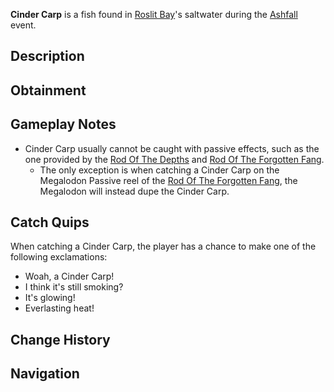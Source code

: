 {{FishInfobox
|image          = Cinder Carp.png
|rarity         = Limited
|event          = Ashfall
|sea            = First Sea
|location       = [[Ashfall]]
|sublocation    = 
|sources        = Fishing Rod
|nopassive      = 1
|radar_location = 
|xp             = 275
|weather        = Clear
|time           = 
|season         = 
|bait           = Minnow
|base_weight    = 8
|base_value     = 600
|weight_range   = 3
|base_chance    = 0.0005
|base_resil     = 60
}}
'''Cinder Carp''' is a {{Rarity|Limited}} fish found in [[Roslit Bay]]'s saltwater during the [[Ashfall]] event.

== Description ==
{{Description|Despite its small size, the Cinder Carp packs incomprehensible heat.|Bestiary Entry}}

== Obtainment ==
{{Description|Only can be caught during Ashfall.|Bestiary Hint}}
{{Fish Availability|
Roslit Bay/Ashfall
|top_rods      = 
Flimsy Rod\70597.95\209134.75;
Training Rod\69365.31\230166.42;
Great Rod of Oscar\52558.77\261187.78;
Leviathan's Fang Rod\50392.25\318313.68;
Astralhook Rod\49262.36\264840.51;
Firefly Rod\38594.5\325885.31;
Fast Rod\36103.92\297594.55;
Rapid Rod\41393.1\292409.76;
No-Life Rod\46681.13\276200.11;
Ethereal Prism Rod\49160.93\265154.91;
Seraphic Rod\47276.41\267827.58;
Rod Of The Forgotten Fang\44270.47\263750.01;
Trident Rod\44174.98\275298.17;
Free Spirit Rod\42805.71\266764.93;
Challenger's Rod\42728.69\251132.8;
Rod Of The Depths\39834\235547.24;
Rod Of The Exalted One\39248.08\229350.33;
Zeus Rod\38964.04\235353.45;
Verdant Shear Rod\38251.56\236120.82;
Blazebringer Rod\36979.16\223364.26;
Depthseeker Rod\35100.54\218299.1;
Avalanche Rod\31687.29\197670;
Volcanic Rod\30359.53\183379.89;
Steady Rod\13614.5\65431.04
|recommended   = Training Rod
}}

== Gameplay Notes ==
* Cinder Carp usually cannot be caught with passive effects, such as the one provided by the [[Rod Of The Depths]] and [[Rod Of The Forgotten Fang]].
** The only exception is when catching a Cinder Carp on the Megalodon Passive reel of the [[Rod Of The Forgotten Fang]], the Megalodon will instead dupe the Cinder Carp.

== Catch Quips ==
When catching a Cinder Carp, the player has a chance to make one of the following exclamations:
* Woah, a Cinder Carp!
* I think it's still smoking?
* It's glowing!
* Everlasting heat!

== Change History ==
{{Change History|{{subst:Current Version}}}}

== Navigation ==
{{Fish Navbox|Ashfall}}